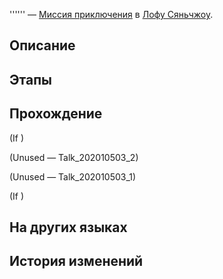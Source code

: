 {{Дополнить|Диалоги.}}
{{Миссия Инфобокс
|id              = 2020105
|Название        = 
|Изображение     = Миссия Освоения .png
|Тип             = Миссия приключения
|События         = 
|Глава           = 
|Условия         = 
* Завершена [[Миссия приключения]] ''[[Отрава бурлит, бессмертие сулит]]''
* Завершена {{cx}}<!--Hidden Mission ID 2020106-->
|Персонажи       = Первопроходец
|СтартЛокация    = [[Лофу Сяньчжоу]] — [[Комиссия по ремёслам]]
|Локации         = Комиссия по ремёслам
|Предыдущая      = Отрава бурлит, бессмертие сулит
|Следующая       = 
|Награды         = 
}}
'''''' — [[Миссия приключения]] в [[Лофу Сяньчжоу]].

==Описание==
{{Описание|<!--официальное описание из Перекрёстка судеб-->}}

==Этапы==


==Прохождение==
{{Дополнить}}

;(If {{cx}}{{subst:void|<!--{"$type":"RPG.GameCore.ByCompareIsBookAvailable","BookSeriesID":207,"BookID":190432}-->}})

;(Unused &mdash; Talk_202010503_2)


;(Unused &mdash; Talk_202010503_1)

;(If {{cx}}{{subst:void|<!--{"$type":"RPG.GameCore.ByCompareIsBookAvailable","BookSeriesID":207,"BookID":190431}-->}})
{{Диалог Конец}}

==На других языках==
{{На других языках
|en   = 
|zhs  = 
|zht  = 
|ja   = 
|ko   = 
|es   = 
|fr   = 
|ru   = 
|th   = 
|vi   = 
|de   = 
|id   = 
|pt   = 
}}

==История изменений==
{{История изменений|2.7}}
